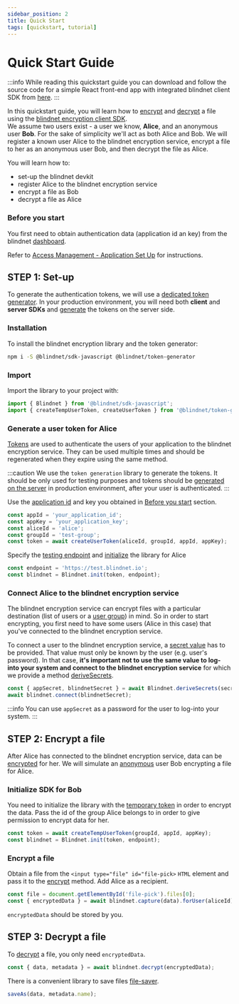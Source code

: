 ```yaml
---
sidebar_position: 2
title: Quick Start
tags: [quickstart, tutorial]
---
```



# Quick Start Guide

:::info
While reading this quickstart guide you can download and follow the source code for a simple React front-end app with integrated blindnet client SDK from [here](https://github.com/blindnet-io/blindnet-client-js-example).
:::

In this quickstart guide, you will learn how to [encrypt](/docs/encryption/encrypt) and [decrypt](/docs/encryption/decrypt) a file using the [blindnet encryption client SDK](/docs/encryption/introduction).  
We assume two users exist - a user we know, **Alice**, and an anonymous user **Bob**. For the sake of simplicity we'll act as both Alice and Bob. We will register a known user Alice to the blindnet encryption service, encrypt a file to her as an anonymous user Bob, and then decrypt the file as Alice.

You will learn how to:

- set-up the blindnet devkit
- register Alice to the blindnet encryption service
- encrypt a file as Bob
- decrypt a file as Alice

### Before you start

You first need to obtain authentication data (application id an key) from the blindnet [dashboard](https://dashboard.blindnet.io).

Refer to [Access Management - Application Set Up](/docs/access-management/set-up) for instructions.

## **STEP 1**: Set-up

To generate the authentication tokens, we will use a [dedicated token generator](https://www.npmjs.com/package/@blindnet/token-generator). In your production environment, you will need both **client** and **server SDKs** and [generate](/docs/encryption/managing_users_access#creating-user-tokens) the tokens on the server side.

### Installation

To install the blindnet encryption library and the token generator:

<Tabs groupId="lang">
<TabItem value="js" label="JavaScript" default>

```bash
npm i -S @blindnet/sdk-javascript @blindnet/token-generator
```

</TabItem>
</Tabs>

### Import

Import the library to your project with:

<Tabs groupId="lang">
<TabItem value="js" label="JavaScript" default>

```js
import { Blindnet } from '@blindnet/sdk-javascript';
import { createTempUserToken, createUserToken } from '@blindnet/token-generator';
```

</TabItem>
</Tabs>

### Generate a user token for **Alice**

[Tokens](/docs/references/glossary#authentication-token) are used to authenticate the users of your application to the blindnet encryption service. They can be used multiple times and should be regenerated when they expire using the same method.

:::caution
We use the `token generation` library to generate the tokens. It should be only used for testing purposes and tokens should be [generated on the server](/docs/encryption/managing_users_access#creating-user-tokens) in production environment, after your user is authenticated.
:::

Use the [application id](/docs/references/glossary#application-id) and key you obtained in [Before you start](#before-you-start) section.

<Tabs groupId="lang">
<TabItem value="js" label="JavaScript" default>

```js
const appId = 'your_application_id';
const appKey = 'your_application_key';
const aliceId = 'alice';
const groupId = 'test-group';
const token = await createUserToken(aliceId, groupId, appId, appKey);
```

</TabItem>
</Tabs>

Specify the [testing endpoint](/docs/references/glossary#testing-endpoint) and [initialize](/docs/encryption/installation#initialization) the library for Alice

<Tabs groupId="lang">
<TabItem value="js" label="JavaScript" default>

```js
const endpoint = 'https://test.blindnet.io';
const blindnet = Blindnet.init(token, endpoint);
```

</TabItem>
</Tabs>

### Connect Alice to the blindnet encryption service

The blindnet encryption service can encrypt files with a particular destination (list of users or a [user group](/docs/references/glossary#user-groups)) in mind. So in order to start encrypting, you first need to have some users (Alice in this case) that you've connected to the blindnet encryption service.

To connect a user to the blindnet encryption service, a [secret value](/docs/references/glossary#secret-value) has to be provided. That value must only be known
by the user (e.g. user's password). In that case, **it's important not to use the same value to log-into your system and connect to the blindnet encryption service** for which we provide a method [deriveSecrets](/docs/encryption/managing_users_access#splitting-secrets).

<Tabs groupId="lang">
<TabItem value="js" label="JavaScript" default>

```js
const { appSecret, blindnetSecret } = await Blindnet.deriveSecrets(secret);
await blindnet.connect(blindnetSecret);
```

</TabItem>
</Tabs>

:::info
You can use `appSecret` as a password for the user to log-into your system.
:::

## **STEP 2**: Encrypt a file

After Alice has connected to the blindnet encryption service, data can be [encrypted](/docs/encryption/encrypt) for her.
We will simulate an [anonymous](/docs/references/glossary#anonymous-user) user Bob encrypting a file for Alice.

### Initialize SDK for Bob

You need to initialize the library with the [temporary token](/docs/references/glossary#temp-user-token) in order to encrypt the data. Pass the id of the group Alice belongs to in order to give permission to encrypt data for her.

<Tabs groupId="lang">
<TabItem value="js" label="JavaScript" default>

```js
const token = await createTempUserToken(groupId, appId, appKey);
const blindnet = Blindnet.init(token, endpoint);
```

</TabItem>
</Tabs>


### Encrypt a file

Obtain a file from the `<input type="file" id="file-pick>` `HTML` element and pass it to the [encrypt](/docs/encryption/encrypt#encrypt) method. Add Alice as a recipient.

<Tabs groupId="lang">
<TabItem value="js" label="JavaScript" default>

```js
const file = document.getElementById('file-pick').files[0];
const { encryptedData } = await blindnet.capture(data).forUser(aliceId).encrypt();
```

</TabItem>
</Tabs>

`encryptedData` should be stored by you.

## **STEP 3**: Decrypt a file

To [decrypt](/docs/encryption/decrypt#decrypt) a file, you only need `encryptedData`.

<Tabs groupId="lang">
<TabItem value="js" label="JavaScript" default>

```js
const { data, metadata } = await blindnet.decrypt(encryptedData);
```

There is a convenient library to save files [file-saver](https://github.com/eligrey/FileSaver.js).

```js
saveAs(data, metadata.name);
```

</TabItem>
</Tabs>
